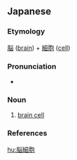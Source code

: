 ==Japanese==
{{ja-kanjitab|のう|さい|ほう|k3=ぼう|yomi=o}}

===Etymology===
[[脳]] ([[brain]]) + [[細胞]] ([[cell]])

===Pronunciation===
* {{ja-pron|のうさいぼう|y=o|acc=3|acc_ref=NHK}}

===Noun===
{{ja-noun|のうさいぼう|kyu=腦細胞}}

# {{lb|ja|cytology|sort=のうさいほう}} [[brain cell]]

===References===
<references/>

[[hu:脳細胞]]